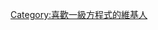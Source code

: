 {{Userbox
  |border-c = #000
  |border-s = 1
  |id-c     = #fff
  |id-s     = 12
  |id-fc    = #000
  |info-c   = #000
  |info-s   = 9
  |info-fc  = #fff
  |id       = [[Image:Jordan F1 icon.png|40px]]
  |info = 這個用戶喜歡觀看'''[[一級方程式|<span style="color:red;">一級方程式</span>]]'''的比賽。
}}

[[Category:喜歡一級方程式的維基人]]